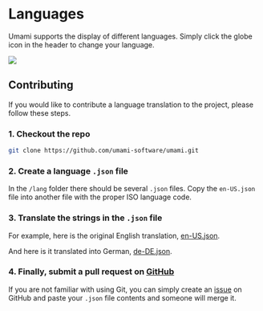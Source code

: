 # Languages

Umami supports the display of different languages. Simply click the globe icon in the header to change your language.

<img src="/images/v2/languages.png" />

## Contributing

If you would like to contribute a language translation to the project, please follow these steps.

### 1. Checkout the repo

```sh
git clone https://github.com/umami-software/umami.git
```

### 2. Create a language `.json` file

In the `/lang` folder there should be several `.json` files. Copy the `en-US.json` file into another file with the
proper ISO language code.

### 3. Translate the strings in the `.json` file

For example, here is the original English translation, [en-US.json](https://raw.githubusercontent.com/umami-software/umami/master/lang/en-US.json).

And here is it translated into German, [de-DE.json](https://raw.githubusercontent.com/umami-software/umami/master/lang/de-DE.json).

### 4. Finally, submit a pull request on [GitHub](https://github.com/umami-software/umami)

If you are not familiar with using Git, you can simply create an [issue](https://github.com/umami-software/umami/issues) on GitHub
and paste your `.json` file contents and someone will merge it.
